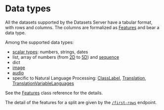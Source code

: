 # Data types

All the datasets supported by the Datasets Server have a tabular format, with rows and columns. The columns are formalized as [Features](https://huggingface.co/docs/datasets/about_dataset_features) and bear a data type.

Among the supported data types:

- [scalar types](https://huggingface.co/docs/datasets/v2.5.1/en/package_reference/main_classes#datasets.Value): numbers, strings, dates
- list, array of numbers (from [2D](https://huggingface.co/docs/datasets/v2.5.1/en/package_reference/main_classes#datasets.Array2D) to [5D](https://huggingface.co/docs/datasets/v2.5.1/en/package_reference/main_classes#datasets.Array5D)) and [sequence](https://huggingface.co/docs/datasets/v2.5.1/en/package_reference/main_classes#datasets.Sequence)
- dict
- [image](https://huggingface.co/docs/datasets/v2.5.1/en/package_reference/main_classes#datasets.Image)
- [audio](https://huggingface.co/docs/datasets/v2.5.1/en/package_reference/main_classes#datasets.Audio)
- specific to Natural Language Processing: [ClassLabel](https://huggingface.co/docs/datasets/v2.5.1/en/package_reference/main_classes#datasets.ClassLabel), [Translation](https://huggingface.co/docs/datasets/v2.5.1/en/package_reference/main_classes#datasets.Translation), [TranslationVariableLanguages](https://huggingface.co/docs/datasets/v2.5.1/en/package_reference/main_classes#datasets.TranslationVariableLanguages)

See the [Features](https://huggingface.co/docs/datasets/v2.5.1/en/package_reference/main_classes#datasets.Features) class reference for the details.

The detail of the features for a split are given by the [`/first-rows`](./first_rows) endpoint.
